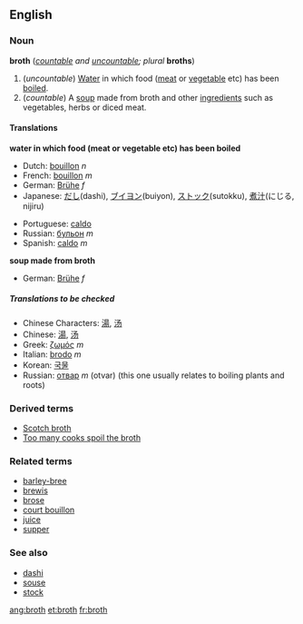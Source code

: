 ==English==
===Noun===
'''broth''' (''[[countable]] and [[uncountable]]; plural'' '''broths''')

#<!--DefA-->(''uncountable'') [[Water]] in which food ([[meat]] or [[vegetable]] etc) has been [[boil]]ed.
#<!--DefB-->(''countable'') A [[soup]] made from broth and other [[ingredient]]s such as vegetables, herbs or diced meat.

====Translations====

<!--DefA-->'''water in which food (meat or vegetable etc) has been boiled'''
{{top}}
*Dutch: [[bouillon]] ''n''
*French: [[bouillon]] ''m''
*German: [[Brühe]] ''f''
*Japanese: [[だし]](dashi), [[ブイヨン]](buiyon), [[ストック]](sutokku), [[煮汁]](にじる, nijiru)
{{mid}}
*Portuguese: [[caldo]]
*Russian: [[бульон]] ''m''
*Spanish: [[caldo]] ''m''
{{bottom}}

<!--DefB-->'''soup made from broth'''
{{top}}
*German: [[Brühe]] ''f''
{{mid}}
{{bottom}}

=====Translations to be checked=====
<!--Remove this section once all of the translations below have been moved into the tables above.-->
{{checktrans}}

*Chinese Characters: [[湯]], [[汤]]
*Chinese: [[湯]], [[汤]]
*Greek: [[ζωμός]] ''m''
*Italian: [[brodo]] ''m''
*Korean: [[국물]]
*Russian: [[отвар]] ''m'' (otvar) (this one usually relates to boiling plants and roots)

===Derived terms===
*[[Scotch broth]]
*[[Too many cooks spoil the broth]]

===Related terms===
*[[barley-bree]]
*[[brewis]]
*[[brose]]
*[[court bouillon]]
*[[juice]]
*[[supper]]

===See also===
*[[dashi]]
*[[souse]]
*[[stock]]

[[ang:broth]]
[[et:broth]]
[[fr:broth]]
